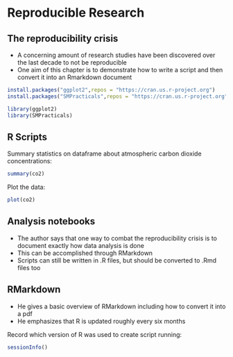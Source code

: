 # Reproducible Research 

## The reproducibility crisis
- A concerning amount of research studies have been discovered over the last decade to not be reproducible 
- One aim of this chapter is to demonstrate how to write a script and then convert it into an Rmarkdown document 

```r
install.packages("ggplot2",repos = "https://cran.us.r-project.org")
install.packages("SMPracticals",repos = "https://cran.us.r-project.org")
```

```r
library(ggplot2)
library(SMPracticals)
```

## R Scripts 

Summary statistics on dataframe about atmospheric carbon dioxide concentrations: 
```r
summary(co2)
```

Plot the data: 
```r
plot(co2)
```

## Analysis notebooks 
- The author says that one way to combat the reproducibility crisis is to document exactly how data analysis is done
- This can be accomplished through RMarkdown 
- Scripts can still be written in .R files, but should be converted to .Rmd files too

## RMarkdown
- He gives a basic overview of RMarkdown including how to convert it into a pdf
- He emphasizes that R is updated roughly every six months

Record which version of R was used to create script running: 
```r
sessionInfo()
```


